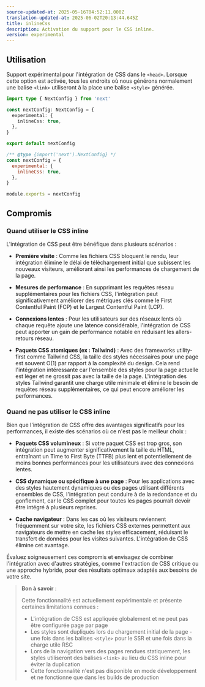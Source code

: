 ```yaml
---
source-updated-at: 2025-05-16T04:52:11.000Z
translation-updated-at: 2025-06-02T20:13:44.645Z
title: inlineCss
description: Activation du support pour le CSS inline.
version: experimental
---
```


## Utilisation

Support expérimental pour l'intégration de CSS dans le `<head>`. Lorsque cette option est activée, tous les endroits où nous générons normalement une balise `<link>` utiliseront à la place une balise `<style>` générée.

```ts filename="next.config.ts" switcher
import type { NextConfig } from 'next'

const nextConfig: NextConfig = {
  experimental: {
    inlineCss: true,
  },
}

export default nextConfig
```

```js filename="next.config.js" switcher
/** @type {import('next').NextConfig} */
const nextConfig = {
  experimental: {
    inlineCss: true,
  },
}

module.exports = nextConfig
```

## Compromis

### Quand utiliser le CSS inline

L'intégration de CSS peut être bénéfique dans plusieurs scénarios :

- **Première visite** : Comme les fichiers CSS bloquent le rendu, leur intégration élimine le délai de téléchargement initial que subissent les nouveaux visiteurs, améliorant ainsi les performances de chargement de la page.

- **Mesures de performance** : En supprimant les requêtes réseau supplémentaires pour les fichiers CSS, l'intégration peut significativement améliorer des métriques clés comme le First Contentful Paint (FCP) et le Largest Contentful Paint (LCP).

- **Connexions lentes** : Pour les utilisateurs sur des réseaux lents où chaque requête ajoute une latence considérable, l'intégration de CSS peut apporter un gain de performance notable en réduisant les allers-retours réseau.

- **Paquets CSS atomiques (ex : Tailwind)** : Avec des frameworks utility-first comme Tailwind CSS, la taille des styles nécessaires pour une page est souvent O(1) par rapport à la complexité du design. Cela rend l'intégration intéressante car l'ensemble des styles pour la page actuelle est léger et ne grossit pas avec la taille de la page. L'intégration des styles Tailwind garantit une charge utile minimale et élimine le besoin de requêtes réseau supplémentaires, ce qui peut encore améliorer les performances.

### Quand ne pas utiliser le CSS inline

Bien que l'intégration de CSS offre des avantages significatifs pour les performances, il existe des scénarios où ce n'est pas le meilleur choix :

- **Paquets CSS volumineux** : Si votre paquet CSS est trop gros, son intégration peut augmenter significativement la taille du HTML, entraînant un Time to First Byte (TTFB) plus lent et potentiellement de moins bonnes performances pour les utilisateurs avec des connexions lentes.

- **CSS dynamique ou spécifique à une page** : Pour les applications avec des styles hautement dynamiques ou des pages utilisant différents ensembles de CSS, l'intégration peut conduire à de la redondance et du gonflement, car le CSS complet pour toutes les pages pourrait devoir être intégré à plusieurs reprises.

- **Cache navigateur** : Dans les cas où les visiteurs reviennent fréquemment sur votre site, les fichiers CSS externes permettent aux navigateurs de mettre en cache les styles efficacement, réduisant le transfert de données pour les visites suivantes. L'intégration de CSS élimine cet avantage.

Évaluez soigneusement ces compromis et envisagez de combiner l'intégration avec d'autres stratégies, comme l'extraction de CSS critique ou une approche hybride, pour des résultats optimaux adaptés aux besoins de votre site.

> **Bon à savoir** :
>
> Cette fonctionnalité est actuellement expérimentale et présente certaines limitations connues :
>
> - L'intégration de CSS est appliquée globalement et ne peut pas être configurée page par page
> - Les styles sont dupliqués lors du chargement initial de la page - une fois dans les balises `<style>` pour le SSR et une fois dans la charge utile RSC
> - Lors de la navigation vers des pages rendues statiquement, les styles utiliseront des balises `<link>` au lieu du CSS inline pour éviter la duplication
> - Cette fonctionnalité n'est pas disponible en mode développement et ne fonctionne que dans les builds de production